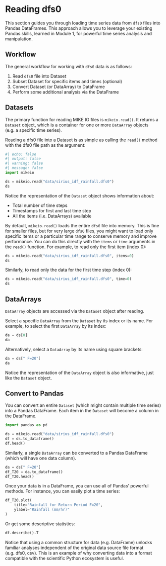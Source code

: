 # Reading dfs0

This section guides you through loading time series data from `dfs0` files into Pandas DataFrames. This approach allows you to leverage your existing Pandas skills, learned in Module 1, for powerful time series analysis and manipulation.

## Workflow

The general workflow for working with `dfs0` data is as follows:

1. Read `dfs0` file into Dataset
2. Subset Dataset for specific items and times (optional)
3. Convert Dataset (or DataArray) to DataFrame
4. Perform some additional analysis via the DataFrame

## Datasets

The primary function for reading MIKE IO files is `mikeio.read()`. It returns a `Dataset` object, which is a container for one or more `DataArray` objects (e.g. a specific time series).

Reading a dfs0 file into a Dataset is as simple as calling the `read()` method with the dfs0 file path as the argument:

```python
#| echo: false
#| output: false
#| warning: false
#| message: false
import mikeio
```
```python
ds = mikeio.read("data/sirius_idf_rainfall.dfs0")
ds
```

Notice the representation of the `Dataset` object shows information about:

- Total number of time steps
- Timestamps for first and last time step
- All the items (i.e. DataArrays) available

::: {.callout-tip title="Read() loads entire dfs0 into memory by default" collapse="true"}
By default, `mikeio.read()` loads the entire `dfs0` file into memory. This is fine for smaller files, but for very large `dfs0` files, you might want to load only specific items or a particular time range to conserve memory and improve performance. You can do this directly with the `items` or `time` arguments in the `read()` function. For example, to read only the first item (index 0):

```python
ds = mikeio.read("data/sirius_idf_rainfall.dfs0", items=0)
ds
```

Similarly, to read only the data for the first time step (index 0):

```python
ds = mikeio.read("data/sirius_idf_rainfall.dfs0", time=0)
ds
```
:::

## DataArrays

`DataArray` objects are accessed via the `Dataset` object after reading.

Select a specific `DataArray` from the `Dataset` by its index or its name. For example, to select the first `DataArray` by its index:

```python
da = ds[0]
da
```

Alternatively, select a `DataArray` by its name using square brackets:

```python
da = ds[" F=20"]
da
```

Notice the representation of the `DataArray` object is also informative, just like the `Dataset` object.

## Convert to Pandas

You can convert an entire `Dataset` (which might contain multiple time series) into a Pandas DataFrame. Each item in the `Dataset` will become a column in the DataFrame.

```python
import pandas as pd

ds = mikeio.read("data/sirius_idf_rainfall.dfs0")
df = ds.to_dataframe()
df.head()
```

Similarly, a single `DataArray` can be converted to a Pandas DataFrame (which will have one data column).

```python
da = ds[" F=20"]
df_T20 = da.to_dataframe()
df_T20.head()
```

Once your data is in a DataFrame, you can use all of Pandas' powerful methods. For instance, you can easily plot a time series:

```python
df_T20.plot(
    title="Rainfall for Return Period F=20",
    ylabel="Rainfall (mm/hr)"
)
```

Or get some descriptive statistics:
```python
df.describe().T
```

::: {.callout-note title="Learning Python's scientific ecosystem pays off..."}
Notice that using a common structure for data (e.g. DataFrame) unlocks familiar analyses independent of the original data source file format (e.g. dfs0, csv). This is an example of why converting data into a format compatible with the scientific Python ecosystem is useful.
:::